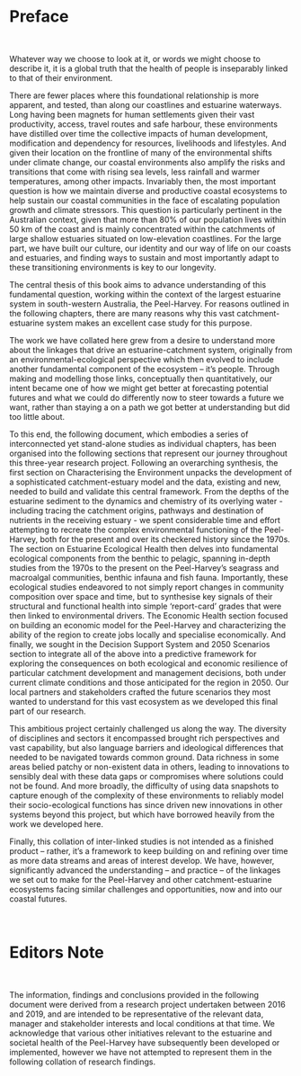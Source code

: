 # Preface

<br>

::: {.body-text width="100%"}
Whatever way we choose to look at it, or words we might choose to describe it, it is a global truth that the health of people is inseparably linked to that of their environment. 

There are fewer places where this foundational relationship is more apparent, and tested, than along our coastlines and estuarine waterways. Long having been magnets for human settlements given their vast productivity, access, travel routes and safe harbour, these environments have distilled over time the collective impacts of human development, modification and dependency for resources, livelihoods and lifestyles. And given their location on the frontline of many of the environmental shifts under climate change, our coastal environments also amplify the risks and transitions that come with rising sea levels, less rainfall and warmer temperatures, among other impacts. Invariably then, the most important question is how we maintain diverse and productive coastal ecosystems to help sustain our coastal communities in the face of escalating population growth and climate stressors. This question is particularly pertinent in the Australian context, given that more than 80% of our population lives within 50 km of the coast and is mainly concentrated within the catchments of large shallow estuaries situated on low-elevation coastlines. For the large part, we have built our culture, our identity and our way of life on our coasts and estuaries, and finding ways to sustain and most importantly adapt to these transitioning environments is key to our longevity. 

The central thesis of this book aims to advance understanding of this fundamental question, working within the context of the largest estuarine system in south-western Australia, the Peel-Harvey. For reasons outlined in the following chapters, there are many reasons why this vast catchment-estuarine system makes an excellent case study for this purpose.

The work we have collated here grew from a desire to understand more about the linkages that drive an estuarine-catchment system, originally from an environmental-ecological perspective which then evolved to include another fundamental component of the ecosystem – it’s people. Through making and modelling those links, conceptually then quantitatively, our intent became one of how we might get better at forecasting potential futures and what we could do differently now to steer towards a future we want, rather than staying a on a path we got better at understanding but did too little about.

To this end, the following document, which embodies a series of interconnected yet stand-alone studies as individual chapters, has been organised into the following sections that represent our journey throughout this three-year research project. Following an overarching synthesis, the first section on Characterising the Environment unpacks the development of a sophisticated catchment-estuary model and the data, existing and new, needed to build and validate this central framework. From the depths of the estuarine sediment to the dynamics and chemistry of its overlying water - including tracing the catchment origins, pathways and destination of nutrients in the receiving estuary - we spent considerable time and effort attempting to recreate the complex environmental functioning of the Peel-Harvey, both for the present and over its checkered history since the 1970s. The section on Estuarine Ecological Health then delves into fundamental ecological components from the benthic to pelagic, spanning in-depth studies from the 1970s to the present on the Peel-Harvey’s seagrass and macroalgal communities, benthic infauna and fish fauna. Importantly, these ecological studies endeavored to not simply report changes in community composition over space and time, but to synthesise key signals of their structural and functional health into simple ‘report-card’ grades that were then linked to environmental drivers. The Economic Health section focused on building an economic model for the Peel-Harvey and characterizing the ability of the region to create jobs locally and specialise economically. And finally, we sought in the Decision Support System and 2050 Scenarios section to integrate all of the above into a predictive framework for exploring the consequences on both ecological and economic resilience of particular catchment development and management decisions, both under current climate conditions and those anticipated for the region in 2050. Our local partners and stakeholders crafted the future scenarios they most wanted to understand for this vast ecosystem as we developed this final part of our research.

This ambitious project certainly challenged us along the way. The diversity of disciplines and sectors it encompassed brought rich perspectives and vast capability, but also language barriers and ideological differences that needed to be navigated towards common ground. Data richness in some areas belied patchy or non-existent data in others, leading to innovations to sensibly deal with these data gaps or compromises where solutions could not be found. And more broadly, the difficulty of using data snapshots to capture enough of the complexity of these environments to reliably model their socio-ecological functions has since driven new innovations in other systems beyond this project, but which have borrowed heavily from the work we developed here.

Finally, this collation of inter-linked studies is not intended as a finished product – rather, it’s a framework to keep building on and refining over time as more data streams and areas of interest develop. We have, however, significantly advanced the understanding – and practice – of the linkages we set out to make for the Peel-Harvey and other catchment-estuarine ecosystems facing similar challenges and opportunities, now and into our coastal futures.
:::

<br>


# Editors Note

<br>

::: {.body-text width="100%"}
The information, findings and conclusions provided in the following document were derived from a research project undertaken between 2016 and 2019, and are intended to be representative of the relevant data, manager and stakeholder interests and local conditions at that time. We acknowledge that various other initiatives relevant to the estuarine and societal health of the Peel-Harvey have subsequently been developed or implemented, however we have not attempted to represent them in the following collation of research findings.

:::

